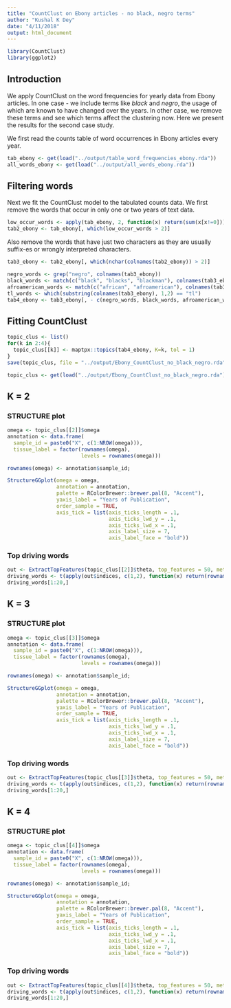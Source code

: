 ```yaml
---
title: "CountClust on Ebony articles - no black, negro terms"
author: "Kushal K Dey"
date: "4/11/2018"
output: html_document
---
```


```r
library(CountClust)
library(ggplot2)
```

## Introduction

We apply CountClust on the word frequencies for yearly data from Ebony 
articles. In one case - we include terms like
*black* and *negro*, the usage of which are known to have changed over the years. 
In other case, we remove these terms and see which terms affect the clustering 
now. Here we present the results for the second case study. 

We first read the counts table of word occurrences in Ebony articles every year.

```r
tab_ebony <- get(load("../output/table_word_frequencies_ebony.rda"))
all_words_ebony <- get(load("../output/all_words_ebony.rda"))
```

## Filtering words 

Next we fit the CountClust model to the tabulated counts data. We first remove 
the words that occur in only one or two years of text data. 

```r
low_occur_words <- apply(tab_ebony, 2, function(x) return(sum(x[x!=0])))
tab2_ebony <- tab_ebony[, which(low_occur_words > 2)]
```

Also remove the words that have just two characters as they are usually suffix-es or wrongly
interpreted characters.

```r
tab3_ebony <- tab2_ebony[, which(nchar(colnames(tab2_ebony)) > 2)]
```

```r
negro_words <- grep("negro", colnames(tab3_ebony))
black_words <- match(c("black", "blacks", "blackman"), colnames(tab3_ebony))
afroamerican_words <- match(c("african", "afroamerican"), colnames(tab3_ebony))
tl_words <- which(substring(colnames(tab3_ebony), 1,2) == "tl")
tab4_ebony <- tab3_ebony[, - c(negro_words, black_words, afroamerican_words, tl_words)]
```

## Fitting CountClust

```r
topic_clus <- list()
for(k in 2:4){
  topic_clus[[k]] <- maptpx::topics(tab4_ebony, K=k, tol = 1)
}
save(topic_clus, file = "../output/Ebony_CountClust_no_black_negro.rda")

```

```r
topic_clus <- get(load("../output/Ebony_CountClust_no_black_negro.rda"))
```

## K = 2

### STRUCTURE plot 

```r
omega <- topic_clus[[2]]$omega
annotation <- data.frame(
  sample_id = paste0("X", c(1:NROW(omega))),
  tissue_label = factor(rownames(omega),
                        levels = rownames(omega)))

rownames(omega) <- annotation$sample_id;

StructureGGplot(omega = omega,
                annotation = annotation,
                palette = RColorBrewer::brewer.pal(8, "Accent"),
                yaxis_label = "Years of Publication",
                order_sample = TRUE,
                axis_tick = list(axis_ticks_length = .1,
                                 axis_ticks_lwd_y = .1,
                                 axis_ticks_lwd_x = .1,
                                 axis_label_size = 7,
                                 axis_label_face = "bold"))

```

### Top driving words 

```r
out <- ExtractTopFeatures(topic_clus[[2]]$theta, top_features = 50, method = "poisson", options = "min")
driving_words <- t(apply(out$indices, c(1,2), function(x) return(rownames(topic_clus[[2]]$theta)[x])))
driving_words[1:20,]
```

## K = 3

### STRUCTURE plot 

```r
omega <- topic_clus[[3]]$omega
annotation <- data.frame(
  sample_id = paste0("X", c(1:NROW(omega))),
  tissue_label = factor(rownames(omega),
                        levels = rownames(omega)))

rownames(omega) <- annotation$sample_id;

StructureGGplot(omega = omega,
                annotation = annotation,
                palette = RColorBrewer::brewer.pal(8, "Accent"),
                yaxis_label = "Years of Publication",
                order_sample = TRUE,
                axis_tick = list(axis_ticks_length = .1,
                                 axis_ticks_lwd_y = .1,
                                 axis_ticks_lwd_x = .1,
                                 axis_label_size = 7,
                                 axis_label_face = "bold"))

```

### Top driving words 

```r
out <- ExtractTopFeatures(topic_clus[[3]]$theta, top_features = 50, method = "poisson", options = "min")
driving_words <- t(apply(out$indices, c(1,2), function(x) return(rownames(topic_clus[[3]]$theta)[x])))
driving_words[1:20,]
```

## K = 4

### STRUCTURE plot 

```r
omega <- topic_clus[[4]]$omega
annotation <- data.frame(
  sample_id = paste0("X", c(1:NROW(omega))),
  tissue_label = factor(rownames(omega),
                        levels = rownames(omega)))

rownames(omega) <- annotation$sample_id;

StructureGGplot(omega = omega,
                annotation = annotation,
                palette = RColorBrewer::brewer.pal(8, "Accent"),
                yaxis_label = "Years of Publication",
                order_sample = TRUE,
                axis_tick = list(axis_ticks_length = .1,
                                 axis_ticks_lwd_y = .1,
                                 axis_ticks_lwd_x = .1,
                                 axis_label_size = 7,
                                 axis_label_face = "bold"))

```

### Top driving words 

```r
out <- ExtractTopFeatures(topic_clus[[4]]$theta, top_features = 50, method = "poisson", options = "min")
driving_words <- t(apply(out$indices, c(1,2), function(x) return(rownames(topic_clus[[4]]$theta)[x])))
driving_words[1:20,]
```


